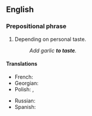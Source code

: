 {{also|taste}}

==English==

===Prepositional phrase===
{{head|en|prepositional phrase}}

# {{lb|en|cooking}} Depending on personal taste.
#: ''Add garlic '''to taste'''.''

====Translations====
{{trans-top|depending on personal taste}}
* French: {{t|fr|au goût}}
* Georgian: {{t|ka|გემოვნებით}}
* Polish: {{t|pl|do smaku}}, {{t|pl|do smaku}}
{{trans-mid}}
* Russian: {{t|ru|по вку́су}}
* Spanish: {{t|es|al gusto}}
{{trans-bottom}}